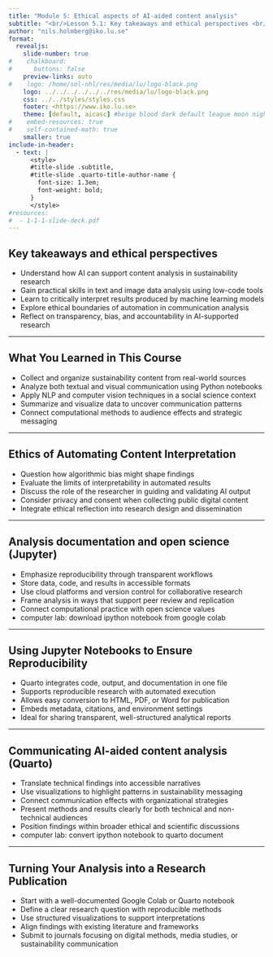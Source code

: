 ```yaml
---
title: "Module 5: Ethical aspects of AI-aided content analysis"
subtitle: "<br/>Lesson 5.1: Key takeaways and ethical perspectives <br/><br/>AI-aided content analysis of sustainability communication"
author: "nils.holmberg@iko.lu.se"
format:
  revealjs: 
    slide-number: true
#    chalkboard: 
#      buttons: false
    preview-links: auto
#    logo: /home/sol-nhl/res/media/lu/logo-black.png
    logo: ../../../../../../res/media/lu/logo-black.png
    css: ../../styles/styles.css
    footer: <https://www.iko.lu.se>
    theme: [default, aicasc] #beige blood dark default league moon night serif simple sky solarized 
#    embed-resources: true
#    self-contained-math: true
    smaller: true
include-in-header:
  - text: |
      <style>
      #title-slide .subtitle,
      #title-slide .quarto-title-author-name {
        font-size: 1.3em;
        font-weight: bold;
      }
      </style>
#resources:
#  - 1-1-1-slide-deck.pdf
---
```


## Key takeaways and ethical perspectives

* Understand how AI can support content analysis in sustainability research
* Gain practical skills in text and image data analysis using low-code tools
* Learn to critically interpret results produced by machine learning models
* Explore ethical boundaries of automation in communication analysis
* Reflect on transparency, bias, and accountability in AI-supported research

---

## What You Learned in This Course

* Collect and organize sustainability content from real-world sources
* Analyze both textual and visual communication using Python notebooks
* Apply NLP and computer vision techniques in a social science context
* Summarize and visualize data to uncover communication patterns
* Connect computational methods to audience effects and strategic messaging

---

## Ethics of Automating Content Interpretation

* Question how algorithmic bias might shape findings
* Evaluate the limits of interpretability in automated results
* Discuss the role of the researcher in guiding and validating AI output
* Consider privacy and consent when collecting public digital content
* Integrate ethical reflection into research design and dissemination

---

## Analysis documentation and open science (Jupyter)

* Emphasize reproducibility through transparent workflows
* Store data, code, and results in accessible formats
* Use cloud platforms and version control for collaborative research
* Frame analysis in ways that support peer review and replication
* Connect computational practice with open science values
* computer lab: download ipython notebook from google colab

---

## Using Jupyter Notebooks to Ensure Reproducibility

* Quarto integrates code, output, and documentation in one file
* Supports reproducible research with automated execution
* Allows easy conversion to HTML, PDF, or Word for publication
* Embeds metadata, citations, and environment settings
* Ideal for sharing transparent, well-structured analytical reports

---

## Communicating AI-aided content analysis (Quarto)

* Translate technical findings into accessible narratives
* Use visualizations to highlight patterns in sustainability messaging
* Connect communication effects with organizational strategies
* Present methods and results clearly for both technical and non-technical audiences
* Position findings within broader ethical and scientific discussions
* computer lab: convert ipython notebook to quarto document

---

## Turning Your Analysis into a Research Publication

* Start with a well-documented Google Colab or Quarto notebook
* Define a clear research question with reproducible methods
* Use structured visualizations to support interpretations
* Align findings with existing literature and frameworks
* Submit to journals focusing on digital methods, media studies, or sustainability communication

<!--

## Open Science Methods  

::: columns
::: {.column width="45%"}
- Emphasizes reproducibility and transparency in research.  
- Encourages collaboration among global research communities.  
- Relies on sharing data, code, and methodologies openly.  
- Supported by open-source tools and platforms.  
- Enhances scientific integrity and innovation.
:::

::: {.column width="10%"}
:::

::: {.column width="45%"}

![](../../../../../../res/media/comm/edu/Screenshot_2024-11-12_10-24-56.png){.absolute top="100" left="500" width="500" height="500"}

:::
:::

## Python Environments: Local, Cloud, Notebooks  
- Local environments require Python installation and configuration.  
- Cloud environments like Google Colab eliminate setup hurdles.  
- Notebooks provide interactive code execution and documentation.  
- Cloud environments offer scalability and resource management.  
- Notebooks support real-time code execution alongside markdown.

-->



